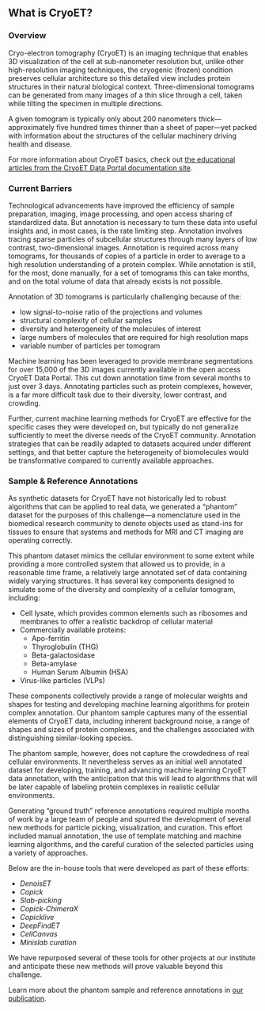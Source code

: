 <ToggleShowMore>

## What is CryoET?

### Overview

Cryo-electron tomography (CryoET) is an imaging technique that enables 3D visualization of the cell at sub-nanometer resolution but, unlike other high-resolution imaging techniques, the cryogenic (frozen) condition preserves cellular architecture so this detailed view includes protein structures in their natural biological context. Three-dimensional tomograms can be generated from many images of a thin slice through a cell, taken while tilting the specimen in multiple directions.

A given tomogram is typically only about 200 nanometers thick—approximately five hundred times thinner than a sheet of paper—yet packed with information about the structures of the cellular machinery driving health and disease.

For more information about CryoET basics, check out [the educational articles from the CryoET Data Portal documentation site](https://chanzuckerberg.github.io/cryoet-data-portal/stable/about.html).

### Current Barriers

Technological advancements have improved the efficiency of sample preparation, imaging, image processing, and open access sharing of standardized data. But annotation is necessary to turn these data into useful insights and, in most cases, is the rate limiting step. Annotation involves tracing sparse particles of subcellular structures through many layers of low contrast, two-dimensional images. Annotation is required across many tomograms, for thousands of copies of a particle in order to average to a high resolution understanding of a protein complex. While annotation is still, for the most, done manually, for a set of tomograms this can take months, and on the total volume of data that already exists is not possible.

Annotation of 3D tomograms is particularly challenging because of the:

- low signal-to-noise ratio of the projections and volumes
- structural complexity of cellular samples
- diversity and heterogeneity of the molecules of interest
- large numbers of molecules that are required for high resolution maps
- variable number of particles per tomogram

Machine learning has been leveraged to provide membrane segmentations for over 15,000 of the 3D images currently available in the open access CryoET Data Portal. This cut down annotation time from several months to just over 3 days. Annotating particles such as protein complexes, however, is a far more difficult task due to their diversity, lower contrast, and crowding.

Further, current machine learning methods for CryoET are effective for the specific cases they were developed on, but typically do not generalize sufficiently to meet the diverse needs of the CryoET community. Annotation strategies that can be readily adapted to datasets acquired under different settings, and that better capture the heterogeneity of biomolecules would be transformative compared to currently available approaches.

### Sample & Reference Annotations

As synthetic datasets for CryoET have not historically led to robust algorithms that can be applied to real data, we generated a “phantom” dataset for the purposes of this challenge—a nomenclature used in the biomedical research community to denote objects used as stand-ins for tissues to ensure that systems and methods for MRI and CT imaging are operating correctly.

This phantom dataset mimics the cellular environment to some extent while providing a more controlled system that allowed us to provide, in a reasonable time frame, a relatively large annotated set of data containing widely varying structures. It has several key components designed to simulate some of the diversity and complexity of a cellular tomogram, including:

- Cell lysate, which provides common elements such as ribosomes and membranes to offer a realistic backdrop of cellular material
- Commercially available proteins:
  - Apo-ferritin
  - Thyroglobulin (THG)
  - Beta-galactosidase
  - Beta-amylase
  - Human Serum Albumin (HSA)
- Virus-like particles (VLPs)

These components collectively provide a range of molecular weights and shapes for testing and developing machine learning algorithms for protein complex annotation. Our phantom sample captures many of the essential elements of CryoET data, including inherent background noise, a range of shapes and sizes of protein complexes, and the challenges associated with distinguishing similar-looking species.

The phantom sample, however, does not capture the crowdedness of real cellular environments. It nevertheless serves as an initial well annotated dataset for developing, training, and advancing machine learning CryoET data annotation, with the anticipation that this will lead to algorithms that will be later capable of labeling protein complexes in realistic cellular environments.

Generating “ground truth” reference annotations required multiple months of work by a large team of people and spurred the development of several new methods for particle picking, visualization, and curation. This effort included manual annotation, the use of template matching and machine learning algorithms, and the careful curation of the selected particles using a variety of approaches.

Below are the in-house tools that were developed as part of these efforts:

- _DenoisET_
- _Copick_
- _Slab-picking_
- _Copick-ChimeraX_
- _Copicklive_
- _DeepFindET_
- _CellCanvas_
- _Minislab curation_

We have repurposed several of these tools for other projects at our institute and anticipate these new methods will prove valuable beyond this challenge.

Learn more about the phantom sample and reference annotations in [our publication](https://www.biorxiv.org/content/10.1101/2024.11.04.621686v1).

</ToggleShowMore>